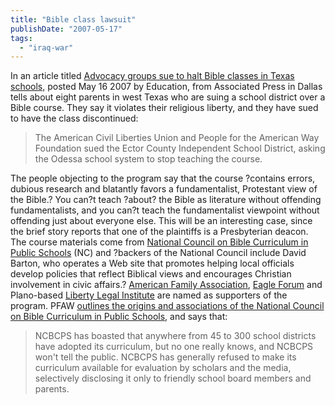 ```yaml
---
title: "Bible class lawsuit"
publishDate: "2007-05-17"
tags: 
  - "iraq-war"
---
```


In an article titled [Advocacy groups sue to halt Bible classes in Texas schools,](http://www.cnn.com/2007/EDUCATION/05/16/bible.classes.ap/index.html) posted May 16 2007 by Education, from Associated Press in Dallas tells about eight parents in west Texas who are suing a school district over a Bible course. They say it violates their religious liberty, and they have sued to have the class discontinued:

> The American Civil Liberties Union and People for the American Way Foundation sued the Ector County Independent School District, asking the Odessa school system to stop teaching the course.

The people objecting to the program say that the course ?contains errors, dubious research and blatantly favors a fundamentalist, Protestant view of the Bible.? You can?t teach ?about? the Bible as literature without offending fundamentalists, and you can?t teach the fundamentalist viewpoint without offending just about everyone else. This will be an interesting case, since the brief story reports that one of the plaintiffs is a Presbyterian deacon. The course materials come from [National Council on Bible Curriculum in Public Schools](http://www.bibleinschools.net/sdm.asp) (NC) and ?backers of the National Council include David Barton, who operates a Web site that promotes helping local officials develop policies that reflect Biblical views and encourages Christian involvement in civic affairs.? [American Family Association](http://www.afa.net), [Eagle Forum](http://www.eagleforum.org/) and Plano-based [Liberty Legal Institute](http://www.libertylegal.org) are named as supporters of the program. PFAW [outlines the origins and associations of the National Council on Bible Curriculum in Public Schools,](http://www.pfaw.org/pfaw/general/default.aspx?oid=1353) and says that:

> NCBCPS has boasted that anywhere from 45 to 300 school districts have adopted its curriculum, but no one really knows, and NCBCPS won't tell the public. NCBCPS has generally refused to make its curriculum available for evaluation by scholars and the media, selectively disclosing it only to friendly school board members and parents.
